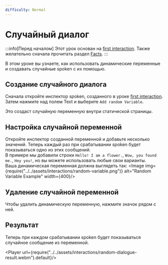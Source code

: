 ```yaml
---
difficulty: Normal
---
```



# Случайный диалог
:::info[Перед началом]
Этот урок основан на [first interaction](./index.mdx). Также желательно сначала прочитать раздел [Facts](../03-facts/index.mdx).
:::

В этом уроке вы узнаете, как использовать динамические переменные и создавать случайные spoken с их помощью.

## Создание случайного диалога
Сначала откройте инспектор spoken, созданного в уроке [first interaction](./index.mdx). Затем нажмите <ActionButton button='dynamic-variable'/> над полем Text и выберите `Add random Variable`.

<EntrySearch entryName='random_variable' />

Это создаст случайную переменную внутри статической страницы.

## Настройка случайной переменной
Откройте инспектор созданной переменной и добавьте несколько значений. Теперь каждый раз при срабатывании spoken будет показываться одно из этих сообщений.\
В примере мы добавили строки `Hello! I am a flower.`, `Wow, you found me.`, `Hey you!`, но вы можете использовать любые свои варианты.\
Ваша динамическая переменная должна выглядеть так:
<Image img={require("../../assets/interactions/random-variable.png")} alt="Random Variable Example" width={400}/>

## Удаление случайной переменной
Чтобы удалить динамическую переменную, нажмите значок <ActionButton button='remove'/> рядом с ней.

## Результат
Теперь при каждом срабатывании spoken будет показываться случайное сообщение из переменной.

<Player url={require("../../assets/interactions/random-dialogue-result.webm").default}/>